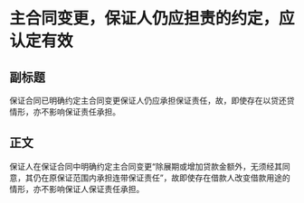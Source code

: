 # 主合同变更，保证人仍应担责的约定，应认定有效
## 副标题
保证合同已明确约定主合同变更保证人仍应承担保证责任，故，即使存在以贷还贷情形，亦不影响保证责任承担。
## 正文
保证人在保证合同中明确约定主合同变更“除展期或增加贷款金额外，无须经其同意，其仍在原保证范围内承担连带保证责任”，故即使存在借款人改变借款用途的情形，亦不影响保证人保证责任承担。